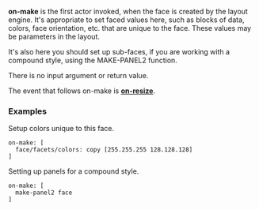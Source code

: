 '''on-make''' is the first actor invoked, when the face is created by the layout engine. It's appropriate to set faced values here, such as blocks of data, colors, face orientation, etc. that are unique to the face. These values may be parameters in the layout.

It's also here you should set up sub-faces, if you are working with a compound style, using the MAKE-PANEL2 function.

There is no input argument or return value.

The event that follows on-make is '''[[The Face Object Field - Actors - on-resize|on-resize]]'''.

===Examples===

Setup colors unique to this face.

<pre>
on-make: [
  face/facets/colors: copy [255.255.255 128.128.128]
]
</pre>

Setting up panels for a compound style.

<pre>
on-make: [
  make-panel2 face
]
</pre>